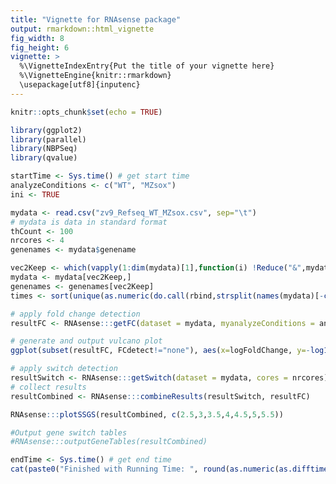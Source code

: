 ```yaml
---
title: "Vignette for RNAsense package"
output: rmarkdown::html_vignette
fig_width: 8 
fig_height: 6
vignette: >
  %\VignetteIndexEntry{Put the title of your vignette here}
  %\VignetteEngine{knitr::rmarkdown}
  \usepackage[utf8]{inputenc}
---
```


```r
knitr::opts_chunk$set(echo = TRUE)
```

```r
library(ggplot2)
library(parallel)
library(NBPSeq)
library(qvalue)
```

```r
startTime <- Sys.time() # get start time
analyzeConditions <- c("WT", "MZsox")
ini <- TRUE

mydata <- read.csv("zv9_Refseq_WT_MZsox.csv", sep="\t")
# mydata is data in standard format
thCount <- 100
nrcores <- 4
genenames <- mydata$genename

vec2Keep <- which(vapply(1:dim(mydata)[1],function(i) !Reduce("&",mydata[i,3:dim(mydata)[2]]<thCount), c(TRUE)))
mydata <- mydata[vec2Keep,]
genenames <- genenames[vec2Keep]
times <- sort(unique(as.numeric(do.call(rbind,strsplit(names(mydata)[-c(1,2)], "_"))[,2])))

# apply fold change detection
resultFC <- RNAsense:::getFC(dataset = mydata, myanalyzeConditions = analyzeConditions, cores = nrcores, mytimes = times)

# generate and output vulcano plot
ggplot(subset(resultFC, FCdetect!="none"), aes(x=logFoldChange, y=-log10(pValue), color=FCdetect)) + xlab("log2(Fold Change)") + geom_point(shape=20)

# apply switch detection
resultSwitch <- RNAsense:::getSwitch(dataset = mydata, cores = nrcores)
# collect results
resultCombined <- RNAsense:::combineResults(resultSwitch, resultFC)

RNAsense:::plotSSGS(resultCombined, c(2.5,3,3.5,4,4.5,5,5.5))

#Output gene switch tables
#RNAsense:::outputGeneTables(resultCombined)

endTime <- Sys.time() # get end time
cat(paste0("Finished with Running Time: ", round(as.numeric(as.difftime(endTime-startTime, units = "mins")), digits = 2), " minutes")) 
```
